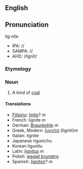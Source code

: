 ==English==
==Pronunciation==
lig·nite
*IPA: //
*SAMPA: //
*AHD: /lĭgnīt/

=== Etymology ===

=== Noun ===
{{Wikipedia}}
#A kind of [[coal]]

==== Translations ====

*[[Filipino]]: [[linito]]? ''m''
*French: lignite ''m''
*German: [[Braunkohle]] ''m''
*Greek, Modern: [[λιγνίτη]] (ligniti)''m''
*Italian: lignite
*Japanese<!--: [[]] (-->rigunichu<!--)-->
*Korean<!--: [[]] (--> ligunitu<!--)-->
*Latin: [[lignitus]] ''m''
*Polish: [[węgiel brunatny]]
*Spanish: [[lignito]]n? ''m''